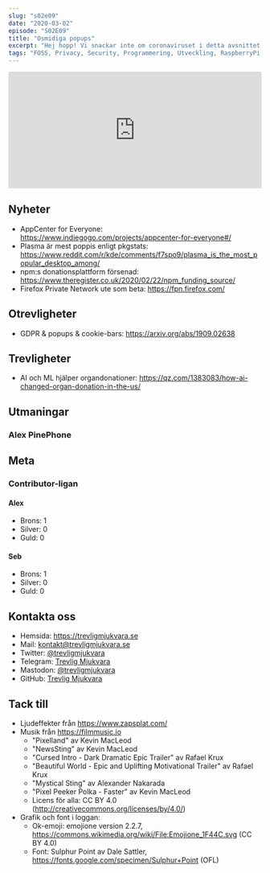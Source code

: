 ```yaml
---
slug: "s02e09"
date: "2020-03-02"
episode: "S02E09"
title: "Osmidiga popups"
excerpt: "Hej hopp! Vi snackar inte om coronaviruset i detta avsnittet, men vi tar upp mycket annat som rör Linux, Firefox, npm och problematiken i praktiken med GDPR på nätet."
tags: "FOSS, Privacy, Security, Programmering, Utveckling, RaspberryPi, PinePhone, Technology, Linux, Open Source, Manjaro, GDPR, KDE, NPM, Firefox, Cookies, AI, Machine Learning"
---
```



<SEO title="S02E09 - Osmidiga popups" />
<div style="width: 100%;">
<iframe src="https://open.spotify.com/embed-podcast/episode/4yppD4oBhohTBNT7vr4z0L" width="100%" height="232" frameborder="0" allowtransparency="true" allow="encrypted-media"></iframe>
</div>

## Nyheter
- AppCenter for Everyone: https://www.indiegogo.com/projects/appcenter-for-everyone#/
- Plasma är mest poppis enligt pkgstats: https://www.reddit.com/r/kde/comments/f7spo9/plasma_is_the_most_popular_desktop_among/
- npm:s donationsplattform försenad: https://www.theregister.co.uk/2020/02/22/npm_funding_source/
- Firefox Private Network ute som beta: https://fpn.firefox.com/

## Otrevligheter
- GDPR & popups & cookie-bars: https://arxiv.org/abs/1909.02638

## Trevligheter
- AI och ML hjälper organdonationer: https://qz.com/1383083/how-ai-changed-organ-donation-in-the-us/

## Utmaningar
### Alex PinePhone


## Meta

### Contributor-ligan
#### Alex
  - Brons: 1
  - Silver: 0
  - Guld: 0 
#### Seb
  - Brons: 1
  - Silver: 0
  - Guld: 0

## Kontakta oss
- Hemsida: https://trevligmjukvara.se
- Mail: kontakt@trevligmjukvara.se
- Twitter: [@trevligmjukvara](https://twitter.com/trevligmjukvara)
- Telegram: [Trevlig Mjukvara](https://t.me/trevligmjukvara)
- Mastodon: [@trevligmjukvara](https://mastodon.linuxkompis.se/@trevligmjukvara)
- GitHub: [Trevlig Mjukvara](https://github.com/trevligmjukvara)

## Tack till
- Ljudeffekter från https://www.zapsplat.com/
- Musik från https://filmmusic.io
  - "Pixelland" av Kevin MacLeod
  - "NewsSting" av Kevin MacLeod
  - "Cursed Intro - Dark Dramatic Epic Trailer" av Rafael Krux
  - "Beautiful World - Epic and Uplifting Motivational Trailer" av Rafael Krux
  - "Mystical Sting" av Alexander Nakarada
  - "Pixel Peeker Polka - Faster" av Kevin MacLeod
  - Licens för alla: CC BY 4.0 (http://creativecommons.org/licenses/by/4.0/)
- Grafik och font i loggan:
  - Ok-emoji: emojione version 2.2.7, https://commons.wikimedia.org/wiki/File:Emojione_1F44C.svg (CC BY 4.0)
  - Font: Sulphur Point av Dale Sattler, https://fonts.google.com/specimen/Sulphur+Point (OFL)

